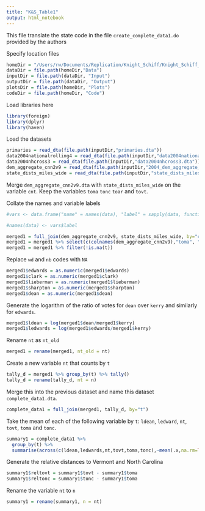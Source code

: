 ```yaml
---
title: "K&S_Table1"
output: html_notebook
---
```


This file translate the state code in the file `create_complete_data1.do` provided by the authors

Specify location files

```r
homeDir = "/Users/rw/Documents/Replication/Knight_Schiff/Knight_Schiff_2010"
dataDir = file.path(homeDir,"Data")
inputDir = file.path(dataDir, "Input")
outputDir = file.path(dataDir, "Output")
plotsDir = file.path(homeDir, "Plots")
codeDir = file.path(homeDir, "Code")
```

Load libraries here
```r
library(foreign)
library(dplyr)
library(haven)
```

Load the datasets
```r
primaries = read_dta(file.path(inputDir,"primaries.dta"))
data2004nationalrolling4 = read_dta(file.path(inputDir,"data2004nationalrolling4.dta"))
data2004nhcross3 = read_dta(file.path(inputDir,"data2004nhcross3.dta"))
dem_aggregate_cnn2v9 = read_dta(file.path(inputDir,"2004_dem_aggregate_cnn2v9.dta"))
state_dists_miles_wide = read_dta(file.path(inputDir,"state_dists_miles_wide.dta"))
```

Merge `dem_aggregate_cnn2v9.dta` with `state_dists_miles_wide` on the variable `cnt`. Keep the variables `toma` `tonc` `toar` and `tovt`. 


Collate the names and variable labels

```r
#vars <- data.frame("name" = names(data), "label" = sapply(data, function(x) attr(x, "label")) %>% as.character(), "labelled" = sapply(data, is.labelled) )

#names(data) <- vars$label
```


```r
merged1 = full_join(dem_aggregate_cnn2v9, state_dists_miles_wide, by="cst")
merged1 = merged1 %>% select(c(colnames(dem_aggregate_cnn2v9),"toma", "tonc", "toar", "tovt"))
merged1 = merged1 %>% filter(!is.na(t))
```

Replace `wd` and `nb` codes with `NA`
```r
merged1$edwards = as.numeric(merged1$edwards)
merged1$clark = as.numeric(merged1$clark)
merged1$lieberman = as.numeric(merged1$lieberman)
merged1$sharpton = as.numeric(merged1$sharpton)
merged1$dean = as.numeric(merged1$dean)
```

Generate the logarithm of the ratio of votes for `dean` over `kerry` and similarly for `edwards`. 

```r
merged1$ldean = log(merged1$dean/merged1$kerry)
merged1$ledwards = log(merged1$edwards/merged1$kerry)
```

Rename `nt` as `nt_old`

```r
merged1 = rename(merged1, nt_old = nt)
```

Create a new variable `nt` that counts by `t`

```r
tally_d = merged1 %>% group_by(t) %>% tally()
tally_d = rename(tally_d, nt = n)
```

Merge this into the previous dataset and name this dataset `complete_data1.dta`. 

```r
complete_data1 = full_join(merged1, tally_d, by="t")
```

Take the mean of each of the following variable by `t`: `ldean`, `ledward`, `nt`, `tovt`, 
`toma` and `tonc`. 

```r
summary1 = complete_data1 %>% 
  group_by(t) %>% 
  summarise(across(c(ldean,ledwards,nt,tovt,toma,tonc),~mean(.x,na.rm=TRUE)))
```

Generate the relative distances to Vermont and North Carolina

```r
summary1$reltovt = summary1$tovt - summary1$toma
summary1$reltonc = summary1$tonc - summary1$toma
```

Rename the variable `nt` to `n`

```r
summary1 = rename(summary1, n = nt)
```


